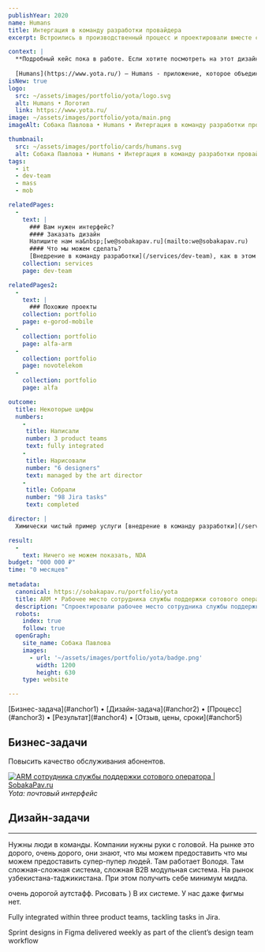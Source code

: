 ```yaml
---
publishYear: 2020
name: Humans
title: Интергация в команду разработки провайдера
excerpt: Встроились в производственный процесс и проектировали вместе со штатными дизайнерами компании.

context: |
  **Подробный кейс пока в работе. Если хотите посмотреть на этот дизайн в деталях, пишите нам на [we@sobakapav.ru](mailto:we@sobakapav.ru)**
  
  [Humans](https://www.yota.ru/) — Humans - приложение, которое объединяет понятный финансовый сервис, честного мобильного оператора и удобную платёжную систему, где можно оплачивать товары и услуги
isNew: true
logo:
  src: ~/assets/images/portfolio/yota/logo.svg
  alt: Humans • Логотип
  link: https://www.yota.ru/
image: ~/assets/images/portfolio/yota/main.png
imageAlt: Собака Павлова • Humans • Интергация в команду разработки провайдера

thumbnail:
  src: ~/assets/images/portfolio/cards/humans.svg
  alt: Собака Павлова • Humans • Интергация в команду разработки провайдера
tags:
  - it
  - dev-team
  - mass
  - mob

relatedPages:
  -
    text: |
      ### Вам нужен интерфейс?
      #### Заказать дизайн
      Напишите нам на&nbsp;[we@sobakapav.ru](mailto:we@sobakapav.ru) 
      #### Что мы можем сделать?
      [Внедрение в команду разработки](/services/dev-team), как в этом кейсе, и [многое другое](/services). 
    collection: services
    page: dev-team

relatedPages2:
  -
    text: |
      ### Похожие проекты
    collection: portfolio
    page: e-gorod-mobile
  - 
    collection: portfolio
    page: alfa-arm
  - 
    collection: portfolio
    page: novotelekom
  - 
    collection: portfolio
    page: alfa

outcome:
  title: Некоторые цифры
  numbers:
    -
     title: Написали
     number: 3 product teams
     text: fully integrated
    -
     title: Нарисовали
     number: "6 designers"
     text: managed by the art director
    -
     title: Собрали
     number: "98 Jira tasks"
     text: completed

director: |
  Химически чистый пример услуги [внедрение в команду разработки](/services/dev-team). Просто усилили собой команду заказчика.

result:
  -
    text: Ничего не можем показать, NDA
budget: "000 000 ₽"
time: "0 месяцев"
  
metadata:
  canonical: https://sobakapav.ru/portfolio/yota
  title: ARM • Рабочее место сотрудника службы поддержки сотового оператора
  description: "Спроектировали рабочее место сотрудника службы поддержки компании Yota"
  robots:
    index: true
    follow: true
  openGraph:
    site_name: Собака Павлова
    images:
      - url: '~/assets/images/portfolio/yota/badge.png'
        width: 1200
        height: 630
    type: website

---
```



<TOC>
[Бизнес-задача](#anchor1) • [Дизайн-задача](#anchor2) • [Процесс](#anchor3) • [Результат](#anchor4) • [Отзыв, цены, сроки](#anchor5)
</TOC>

## <a name="anchor1" />Бизнес-задачи

Повысить качество обслуживания абонентов.

<a href="/images/portfolio/yota/1.png" target="_blank">![ARM сотрудника службы поддержки сотового оператора | SobakaPav.ru](~/assets/images/portfolio/yota/1.png)</a>
_Yota: почтовый интерфейс_

## <a name="anchor2" />Дизайн-задачи
  
---

Нужны люди в команды. Компании нужны руки с головой. На рынке это дорого, очень дорого, они знают, что мы можем предоставить что мы можем предоставить супер-пупер людей. Там работает Володя. Там сложная-сложная система, сложная B2B модульная система. На рынок узбекистана-таджикистана.  При этом получить себе минимум мидла.

очень дорогой аутстафф. Рисовать ) В их системе. У нас даже фигмы нет.

Fully integrated within three product teams, tackling tasks in Jira.

Sprint designs in Figma delivered weekly as part of the client’s design team workflow




